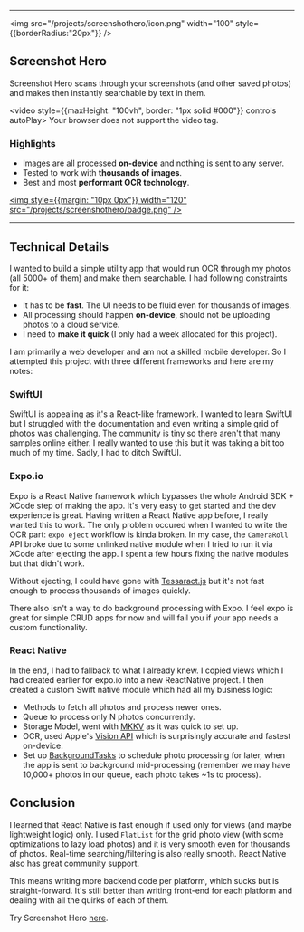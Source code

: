 <!-- ---
layout: default
title: Screenshot Hero
description: Screenshot Hero scans through your screenshots (and other saved photos) and makes then instantly searchable by text in them.
image: https://asadmemon.com/projects/screenshothero/icon.png
--- -->

---

<img src="/projects/screenshothero/icon.png" width="100" style={{borderRadius:"20px"}} />

## Screenshot Hero
Screenshot Hero scans through your screenshots (and other saved photos) and makes then instantly searchable by text in them.

<video style={{maxHeight: "100vh", border: "1px solid #000"}} controls autoPlay>
  <source src="/projects/screenshothero/preview.mp4" type="video/mp4" />
  Your browser does not support the video tag.
</video>

### Highlights
- Images are all processed **on-device** and nothing is sent to any server.
- Tested to work with **thousands of images**.
- Best and most **performant OCR technology**.

<a href="https://apps.apple.com/us/app/screenshot-hero/id1493170794?ls=1"><img style={{margin: "10px 0px"}} width="120" src="/projects/screenshothero/badge.png" /></a>


---

## Technical Details

I wanted to build a simple utility app that would run OCR through my photos (all 5000+ of them) and make them searchable. I had following constraints for it:

- It has to be **fast**. The UI needs to be fluid even for thousands of images.
- All processing should happen **on-device**, should not be uploading photos to a cloud service.
- I need to **make it quick** (I only had a week allocated for this project).

I am primarily a web developer and am not a skilled mobile developer. So I attempted this project with three different frameworks and here are my notes:

### SwiftUI
SwiftUI is appealing as it's a React-like framework. I wanted to learn SwiftUI but I struggled with the documentation and even writing a simple grid of photos was challenging. The community is tiny so there aren't that many samples online either. I really wanted to use this but it was taking a bit too much of my time. Sadly, I had to ditch SwiftUI.

### Expo.io
Expo is a React Native framework which bypasses the whole Android SDK + XCode step of making the app. It's very easy to get started and the dev experience is great. Having written a React Native app before, I really wanted this to work. The only problem occured when I wanted to write the OCR part: `expo eject` workflow is kinda broken. In my case, the `CameraRoll` API broke due to some unlinked native module when I tried to run it via XCode after ejecting the app. I spent a few hours fixing the native modules but that didn't work. 

Without ejecting, I could have gone with [Tessaract.js](https://github.com/naptha/tesseract.js#tesseractjs) but it's not fast enough to process thousands of images quickly.

There also isn't a way to do background processing with Expo. I feel expo is great for simple CRUD apps for now and will fail you if your app needs a custom functionality.

### React Native

In the end, I had to fallback to what I already knew. I copied views which I had created earlier for expo.io into a new ReactNative project. I then created a custom Swift native module which had all my business logic:
- Methods to fetch all photos and process newer ones.
- Queue to process only N photos concurrently.
- Storage Model, went with [MKKV](https://github.com/Tencent/MMKV) as it was quick to set up.
- OCR, used Apple's [Vision API](https://developer.apple.com/documentation/vision) which is surprisingly accurate and fastest on-device.
- Set up [BackgroundTasks](https://developer.apple.com/documentation/backgroundtasks) to schedule photo processing for later, when the app is sent to background mid-processing (remember we may have 10,000+ photos in our queue, each photo takes ~1s to process).


## Conclusion

I learned that React Native is fast enough if used only for views (and maybe lightweight logic) only. I used `FlatList` for the grid photo view (with some optimizations to lazy load photos) and it is very smooth even for thousands of photos. Real-time searching/filtering is also really smooth. React Native also has great community support.

This means writing more backend code per platform, which sucks but is straight-forward. It's still better than writing front-end for each platform and dealing with all the quirks of each of them.

Try Screenshot Hero [here](https://apps.apple.com/us/app/screenshot-hero/id1493170794?ls=1).

